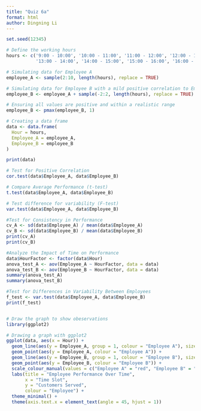 ```yaml
---
title: "Quiz 6a"
format: html
author: Dingning Li
---
```

```r
set.seed(12345) 

# Define the working hours
hours <- c('9:00 - 10:00', '10:00 - 11:00', '11:00 - 12:00', '12:00 - 13:00', 
           '13:00 - 14:00', '14:00 - 15:00', '15:00 - 16:00', '16:00 - 17:00')

# Simulating data for Employee A
employee_A <- sample(2:10, length(hours), replace = TRUE)

# Simulating data for Employee B with a mild positive correlation to Employee A
employee_B <- employee_A + sample(-2:2, length(hours), replace = TRUE)

# Ensuring all values are positive and within a realistic range
employee_B <- pmax(employee_B, 1)

# Creating a data frame
data <- data.frame(
  Hour = hours,
  Employee_A = employee_A,
  Employee_B = employee_B
)

print(data)

# Test for Positive Correlation
cor.test(data$Employee_A, data$Employee_B)

# Compare Average Performance (t-test)
t.test(data$Employee_A, data$Employee_B)

# Test difference for variability (F-test)
var.test(data$Employee_A, data$Employee_B)

#Test for Consistency in Performance
cv_A <- sd(data$Employee_A) / mean(data$Employee_A)
cv_B <- sd(data$Employee_B) / mean(data$Employee_B)
print(cv_A)
print(cv_B)

#Analyze the Impact of Time on Performance
data$HourFactor <- factor(data$Hour)
anova_test_A <- aov(Employee_A ~ HourFactor, data = data)
anova_test_B <- aov(Employee_B ~ HourFactor, data = data)
summary(anova_test_A)
summary(anova_test_B)

#Test for Differences in Variability Between Employees
f_test <- var.test(data$Employee_A, data$Employee_B)
print(f_test)



```

```r
# Draw the graph to show obeservations
library(ggplot2)

# Drawing a graph with ggplot2
ggplot(data, aes(x = Hour)) +
  geom_line(aes(y = Employee_A, group = 1, colour = "Employee A"), size = 1) +
  geom_point(aes(y = Employee_A, colour = "Employee A")) +
  geom_line(aes(y = Employee_B, group = 1, colour = "Employee B"), size = 1) +
  geom_point(aes(y = Employee_B, colour = "Employee B")) +
  scale_colour_manual(values = c("Employee A" = "red", "Employee B" = "green")) +
  labs(title = "Employee Performance Over Time",
       x = "Time Slot",
       y = "Customers Served",
       colour = "Employee") +
  theme_minimal() +
  theme(axis.text.x = element_text(angle = 45, hjust = 1))


```

